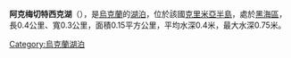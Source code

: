 '''阿克梅切特西克湖'''（{{lang-uk|Ак-Мечетське озеро}}），是[[烏克蘭|烏克蘭]]的[[湖泊|湖泊]]，位於該國[[克里米亞半島|克里米亞半島]]，處於[[黑海區|黑海區]]，長0.4公里、寬0.3公里，面積0.15平方公里，平均水深0.4米，最大水深0.75米。

{{Ukraine-geo-stub}}
[[Category:烏克蘭湖泊|Category:烏克蘭湖泊]]